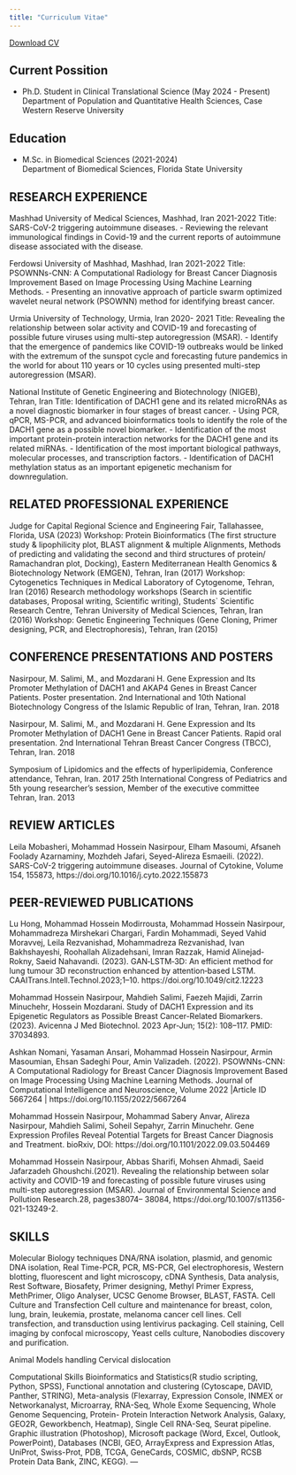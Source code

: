---
title: "Curriculum Vitae"
---

<div class="text-center">
  <a href="cv/Mohammad_Nasirpour_CV.pdf" class="btn btn-primary btn-lg" download>
    <i class="bi bi-download"></i> Download CV
  </a>
</div>

## Current Possition
- Ph.D. Student in Clinical Translational Science (May 2024 - Present)
  Department of Population and Quantitative Health Sciences, Case Western Reserve University


## Education

- M.Sc. in Biomedical Sciences (2021-2024)  
  Department of Biomedical Sciences, Florida State University

## RESEARCH EXPERIENCE

Mashhad University of Medical Sciences, Mashhad, Iran 2021-2022
Title: SARS-CoV-2 triggering autoimmune diseases.
- Reviewing the relevant immunological findings in Covid-19 and the current reports of autoimmune disease associated with the disease.

Ferdowsi University of Mashhad, Mashhad, Iran 2021-2022
Title: PSOWNNs-CNN: A Computational Radiology for Breast Cancer Diagnosis Improvement Based on Image Processing Using Machine Learning Methods.
- Presenting an innovative approach of particle swarm optimized wavelet neural network (PSOWNN) method for identifying breast cancer.

Urmia University of Technology, Urmia, Iran 2020- 2021
Title: Revealing the relationship between solar activity and COVID-19 and forecasting of possible future viruses using multi-step autoregression (MSAR).
- Identify that the emergence of pandemics like COVID-19 outbreaks would be linked with the extremum of the sunspot cycle and forecasting future pandemics in the world for about 110 years or 10 cycles using presented multi-step autoregression (MSAR).

National Institute of Genetic Engineering and Biotechnology (NIGEB), Tehran, Iran
Title: Identification of DACH1 gene and its related microRNAs as a novel diagnostic biomarker in four stages of breast cancer.
- Using PCR, qPCR, MS-PCR, and advanced bioinformatics tools to identify the role of the DACH1 gene as a possible novel biomarker.
- Identification of the most important protein-protein interaction networks for the DACH1 gene and its related miRNAs.
- Identification of the most important biological pathways, molecular processes, and transcription factors.
- Identification of DACH1 methylation status as an important epigenetic mechanism for downregulation.

## RELATED PROFESSIONAL EXPERIENCE

Judge for Capital Regional Science and Engineering Fair, Tallahassee, Florida, USA (2023)
Workshop: Protein Bioinformatics (The first structure study & lipophilicity plot, BLAST alignment & multiple Alignments, Methods of predicting and validating the second and third structures of protein/ Ramachandran plot, Docking), Eastern Mediterranean Health Genomics & Biotechnology Network (EMGEN), Tehran, Iran (2017)
Workshop: Cytogenetics Techniques in Medical Laboratory of Cytogenome, Tehran, Iran (2016)
Research methodology workshops (Search in scientific databases, Proposal writing, Scientific writing), Students` Scientific Research Centre, Tehran University of Medical Sciences, Tehran, Iran (2016)
Workshop: Genetic Engineering Techniques (Gene Cloning, Primer designing, PCR, and Electrophoresis), Tehran, Iran (2015)

## CONFERENCE PRESENTATIONS AND POSTERS

Nasirpour, M. Salimi, M., and Mozdarani H. Gene Expression and Its Promoter Methylation of DACH1 and AKAP4 Genes in Breast Cancer Patients. Poster presentation. 2nd International and 10th National Biotechnology Congress of the Islamic Republic of Iran, Tehran, Iran. 2018

Nasirpour, M. Salimi, M., and Mozdarani H. Gene Expression and Its Promoter Methylation of DACH1 Gene in Breast Cancer Patients. Rapid oral presentation. 2nd International Tehran Breast Cancer Congress (TBCC), Tehran, Iran. 2018

Symposium of Lipidomics and the effects of hyperlipidemia, Conference attendance, Tehran, Iran. 2017
25th International Congress of Pediatrics and 5th young researcher’s session, Member of the executive committee Tehran, Iran. 2013

## REVIEW ARTICLES

Leila Mobasheri, Mohammad Hossein Nasirpour, Elham Masoumi, Afsaneh Foolady Azarnaminy, Mozhdeh Jafari, Seyed-Alireza Esmaeili. (2022). SARS-CoV-2 triggering autoimmune diseases. Journal of Cytokine, Volume 154, 155873, https://doi.org/10.1016/j.cyto.2022.155873

## PEER-REVIEWED PUBLICATIONS

Lu Hong, Mohammad Hossein Modirrousta, Mohammad Hossein Nasirpour, Mohammadreza Mirshekari Chargari, Fardin Mohammadi, Seyed Vahid Moravvej, Leila Rezvanishad, Mohammadreza Rezvanishad, Ivan Bakhshayeshi, Roohallah Alizadehsani, Imran Razzak, Hamid Alinejad‐Rokny, Saeid Nahavandi. (2023). GAN‐LSTM‐3D: An efficient method for lung tumour 3D reconstruction enhanced by attention‐based LSTM. CAAITrans.Intell.Technol.2023;1–10. https://doi.org/10.1049/cit2.12223

Mohammad Hossein Nasirpour, Mahdieh Salimi, Faezeh Majidi, Zarrin Minuchehr, Hossein Mozdarani. Study of DACH1 Expression and its Epigenetic Regulators as Possible Breast Cancer-Related Biomarkers. (2023). Avicenna J Med Biotechnol. 2023 Apr-Jun; 15(2): 108–117.
PMID: 37034893.

Ashkan Nomani, Yasaman Ansari, Mohammad Hossein Nasirpour, Armin Masoumian, Ehsan Sadeghi Pour, Amin Valizadeh. (2022). PSOWNNs-CNN: A Computational Radiology for Breast Cancer Diagnosis Improvement Based on Image Processing Using Machine Learning Methods. Journal of Computational Intelligence and Neuroscience, Volume 2022 |Article ID 5667264 | https://doi.org/10.1155/2022/5667264

Mohammad Hossein Nasirpour, Mohammad Sabery Anvar, Alireza Nasirpour, Mahdieh Salimi, Soheil Sepahyr, Zarrin Minuchehr. Gene Expression Profiles Reveal Potential Targets for Breast Cancer Diagnosis and Treatment. bioRxiv, DOI: https://doi.org/10.1101/2022.09.03.504469

Mohammad Hossein Nasirpour, Abbas Sharifi, Mohsen Ahmadi, Saeid Jafarzadeh Ghoushchi.(2021). Revealing the relationship between solar activity and COVID-19 and forecasting of possible future viruses using multi-step autoregression (MSAR). Journal of Environmental Science and Pollution Research.28, pages38074– 38084, https://doi.org/10.1007/s11356-021-13249-2.

## SKILLS

Molecular Biology techniques
DNA/RNA isolation, plasmid, and genomic DNA isolation, Real Time-PCR, PCR, MS-PCR, Gel electrophoresis, Western blotting, fluorescent and light microscopy, cDNA Synthesis, Data analysis, Rest Software, Biosafety, Primer designing, Methyl Primer Express, MethPrimer, Oligo Analyser, UCSC Genome Browser, BLAST, FASTA.
Cell Culture and Transfection
Cell culture and maintenance for breast, colon, lung, brain, leukemia, prostate, melanoma cancer cell lines. Cell transfection, and transduction using lentivirus packaging. Cell staining, Cell imaging by confocal microscopy, Yeast cells culture, Nanobodies discovery and purification.

Animal Models handling
Cervical dislocation

Computational Skills
Bioinformatics and Statistics(R studio scripting, Python, SPSS), Functional annotation and clustering (Cytoscape, DAVID, Panther, STRING), Meta-analysis (Flexarray, Expression Console, INMEX or Networkanalyst, Microarray, RNA-Seq, Whole Exome Sequencing, Whole Genome Sequencing, Protein- Protein Interaction Network Analysis, Galaxy, GEO2R, Geworkbench, Heatmap), Single Cell RNA-Seq, Seurat pipeline.
Graphic illustration (Photoshop), Microsoft package (Word, Excel, Outlook, PowerPoint), Databases (NCBI, GEO, ArrayExpress and Expression Atlas, UniProt, Swiss-Prot, PDB, TCGA, GeneCards, COSMIC, dbSNP, RCSB Protein Data Bank, ZINC, KEGG).
---
